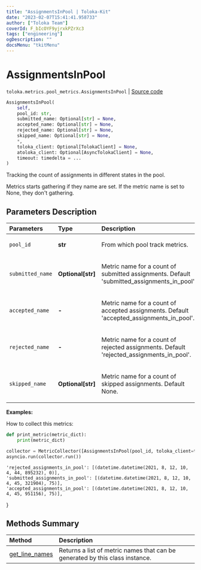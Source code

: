 ```yaml
---
title: "AssignmentsInPool | Toloka-Kit"
date: "2023-02-07T15:41:41.958733"
author: ["Toloka Team"]
coverId: F_bIcOYF9yjrxkPZrXc3
tags: ["engineering"]
ogDescription: ""
docsMenu: "tkitMenu"
---
```


# AssignmentsInPool
`toloka.metrics.pool_metrics.AssignmentsInPool` | [Source code](https://github.com/Toloka/toloka-kit/blob/v1.1.3/src/metrics/pool_metrics.py#L201)

```python
AssignmentsInPool(
    self,
    pool_id: str,
    submitted_name: Optional[str] = None,
    accepted_name: Optional[str] = None,
    rejected_name: Optional[str] = None,
    skipped_name: Optional[str] = None,
    *,
    toloka_client: Optional[TolokaClient] = None,
    atoloka_client: Optional[AsyncTolokaClient] = None,
    timeout: timedelta = ...
)
```

Tracking the count of assignments in different states in the pool.

Metrics starts gathering if they name are set. If the metric name is set to None, they don't gathering.

## Parameters Description

| Parameters | Type | Description |
| :----------| :----| :-----------|
`pool_id`|**str**|<p>From which pool track metrics.</p>
`submitted_name`|**Optional\[str\]**|<p>Metric name for a count of submitted assignments. Default &#x27;submitted_assignments_in_pool&#x27;.</p>
`accepted_name `|**-**|<p>Metric name for a count of accepted assignments. Default &#x27;accepted_assignments_in_pool&#x27;.</p>
`rejected_name `|**-**|<p>Metric name for a count of rejected assignments. Default &#x27;rejected_assignments_in_pool&#x27;.</p>
`skipped_name`|**Optional\[str\]**|<p>Metric name for a count of skipped assignments. Default None.</p>

**Examples:**

How to collect this metrics:
```python
def print_metric(metric_dict):
    print(metric_dict)

collector = MetricCollector([AssignmentsInPool(pool_id, toloka_client=toloka_client)], print_metric)
asyncio.run(collector.run())
```
    'rejected_assignments_in_pool': [(datetime.datetime(2021, 8, 12, 10, 4, 44, 895232), 0)],
    'submitted_assignments_in_pool': [(datetime.datetime(2021, 8, 12, 10, 4, 45, 321904), 75)],
    'accepted_assignments_in_pool': [(datetime.datetime(2021, 8, 12, 10, 4, 45, 951156), 75)],
}
## Methods Summary

| Method | Description |
| :------| :-----------|
[get_line_names](/docs-new/toloka-kit/reference/toloka.metrics.pool_metrics.AssignmentsInPool.get_line_names)| Returns a list of metric names that can be generated by this class instance.

